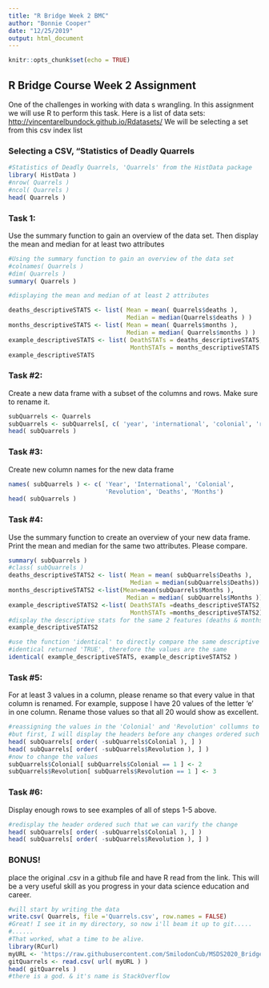 ```yaml
---
title: "R Bridge Week 2 BMC"
author: "Bonnie Cooper"
date: "12/25/2019"
output: html_document
---
```


```r
knitr::opts_chunk$set(echo = TRUE)
```

## R Bridge Course Week 2 Assignment

One of the challenges in working with data s wrangling. In this assignment we will use R to perform this task.
Here is a list of data sets: <http://vincentarelbundock.github.io/Rdatasets/> 
We will be selecting a set from this csv index list



### Selecting a CSV, "Statistics of Deadly Quarrels
```r
#Statistics of Deadly Quarrels, 'Quarrels' from the HistData package
library( HistData )
#nrow( Quarrels )
#ncol( Quarrels )
head( Quarrels )
```

### Task 1:
Use the summary function to gain an overview of the data set. Then display the mean and median for at least two attributes

```r
#Using the summary function to gain an overview of the data set
#colnames( Quarrels )
#dim( Quarrels )
summary( Quarrels )
```
```r
#displaying the mean and median of at least 2 attributes

deaths_descriptiveSTATS <- list( Mean = mean( Quarrels$deaths ),
                                 Median = median(Quarrels$deaths ) ) 
months_descriptiveSTATS <- list( Mean = mean( Quarrels$months ),
                                 Median = median( Quarrels$months ) )
example_descriptiveSTATS <- list( DeathSTATs = deaths_descriptiveSTATS,
                                  MonthSTATs = months_descriptiveSTATS )
example_descriptiveSTATS


```

### Task #2:
Create a new data frame with a subset of the columns and rows. Make sure to rename it.

```r
subQuarrels <- Quarrels
subQuarrels <- subQuarrels[, c( 'year', 'international', 'colonial', 'revolution', 'deaths', 'months' ) ]
head( subQuarrels )
```

### Task #3:
Create new column names for the new data frame

```r
names( subQuarrels ) <- c( 'Year', 'International', 'Colonial',
                           'Revolution', 'Deaths', 'Months')
head( subQuarrels )
```

### Task #4:
Use the summary function to create an overview of your new data frame. Print the mean and median for the same two attributes. Please compare.

```r
summary( subQuarrels )
#class( subQuarrels )
deaths_descriptiveSTATS2 <- list( Mean = mean( subQuarrels$Deaths ),
                                  Median = median(subQuarrels$Deaths)) 
months_descriptiveSTATS2 <-list(Mean=mean(subQuarrels$Months ),
                                 Median = median( subQuarrels$Months ))
example_descriptiveSTATS2 <-list( DeathSTATs =deaths_descriptiveSTATS2,
                                  MonthSTATs =months_descriptiveSTATS2)
#display the descriptive stats for the same 2 features (deaths & months)
example_descriptiveSTATS2

#use the function 'identical' to directly compare the same descriptive stats from the previous calculation.
#identical returned 'TRUE', therefore the values are the same
identical( example_descriptiveSTATS, example_descriptiveSTATS2 )
```

### Task #5:
For at least 3 values in a column, please rename so that every value in that column is renamed. For example, suppose I have 20 values of the letter 'e' in one column. Rename those values so that all 20 would show as excellent.

```r
#reassigning the values in the 'Colonial' and 'Revolution' collumns to 2 and 3 respectively
#but first, I will display the headers before any changes ordered such that the entries that will be changes are listed at the top.
head( subQuarrels[ order( -subQuarrels$Colonial ), ] )
head( subQuarrels[ order( -subQuarrels$Revolution ), ] )
#now to change the values
subQuarrels$Colonial[ subQuarrels$Colonial == 1 ] <- 2
subQuarrels$Revolution[ subQuarrels$Revolution == 1 ] <- 3

```

### Task #6:
Display enough rows to see examples of all of steps 1-5 above.

```r
#redisplay the header ordered such that we can varify the change
head( subQuarrels[ order( -subQuarrels$Colonial ), ] )
head( subQuarrels[ order( -subQuarrels$Revolution ), ] )
```

### BONUS!
place the original .csv in a github file and have R read from the link. This will be a very useful skill as you progress in your data science education and career.

```r
#will start by writing the data
write.csv( Quarrels, file ='Quarrels.csv', row.names = FALSE)
#Great! I see it in my directory, so now i'll beam it up to git.....
#......
#That worked, what a time to be alive.
library(RCurl)
myURL <- 'https://raw.githubusercontent.com/SmilodonCub/MSDS2020_Bridge/master/Quarrels.csv'
gitQuarrels <- read.csv( url( myURL ) )
head( gitQuarrels )
#there is a god. & it's name is StackOverflow
```



